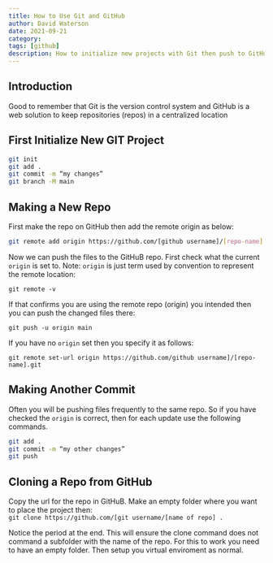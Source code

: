 ```yaml
---
title: How to Use Git and GitHub
author: David Waterson
date: 2021-09-21
category:
tags: [github]
description: How to initialize new projects with Git then push to GitHub repo.  
---
```

## Introduction

Good to remember that Git is the version control system and GitHub is a web solution to keep repositories (repos) in a centralized location


## First Initialize New GIT Project 

```bash
git init
git add .
git commit -m “my changes”
git branch -M main
```

## Making a New Repo 

First make the repo on GitHub then add the remote origin as below:

```bash
git remote add origin https://github.com/[github username]/[repo-name].git
```
Now we can push the files to the GitHuB repo. First check what the current `origin` is set to. Note: `origin` is just term used by convention to represent the remote location:
```
git remote -v
```
If that confirms you are using the remote repo (origin) you intended then you can push the changed files there:
```
git push -u origin main
```

If you have no `origin` set then you specify it as follows:    
```
git remote set-url origin https://github.com/github username]/[repo-name].git
```


## Making Another Commit

Often you will be pushing files frequently to the same repo. So if you have checked the `origin` is correct, then for each update use the following commands.

```bash
git add .
git commit -m “my other changes”
git push
```

## Cloning a Repo from GitHub

Copy the url for the repo in GitHuB. Make an empty folder where you want to place the project then:    
`git clone https://github.com/[git username/[name of repo] .`

Notice the period at the end. This will ensure the clone command does not command a subfolder with the name of the repo. For this to work you need to have an empty folder. Then setup you virtual enviroment as normal.



